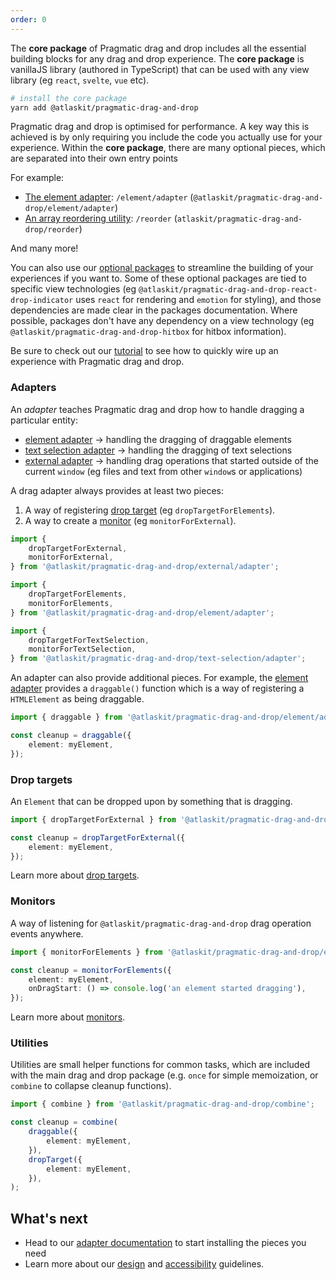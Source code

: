 ```yaml
---
order: 0
---
```



The **core package** of Pragmatic drag and drop includes all the essential building blocks for any
drag and drop experience. The **core package** is vanillaJS library (authored in TypeScript) that
can be used with any view library (eg `react`, `svelte`, `vue` etc).

```bash
# install the core package
yarn add @atlaskit/pragmatic-drag-and-drop
```

Pragmatic drag and drop is optimised for performance. A key way this is achieved is by only
requiring you include the code you actually use for your experience. Within the **core package**,
there are many optional pieces, which are separated into their own entry points

For example:

- [The element adapter](./adapters/element): `/element/adapter`
  (`@atlaskit/pragmatic-drag-and-drop/element/adapter`)
- [An array reordering utility](./utilities): `/reorder`
  (`atlaskit/pragmatic-drag-and-drop/reorder`)

And many more!

You can also use our [optional packages](./optional-packages) to streamline the building of your
experiences if you want to. Some of these optional packages are tied to specific view technologies
(eg `@atlaskit/pragmatic-drag-and-drop-react-drop-indicator` uses `react` for rendering and
`emotion` for styling), and those dependencies are made clear in the packages documentation. Where
possible, packages don't have any dependency on a view technology (eg
`@atlaskit/pragmatic-drag-and-drop-hitbox` for hitbox information).

<SectionMessage appearance="success">

Be sure to check out our [tutorial](./tutorial) to see how to quickly wire up an experience with
Pragmatic drag and drop.

</SectionMessage>

### Adapters

An _adapter_ teaches Pragmatic drag and drop how to handle dragging a particular entity:

- [element adapter](./adapters/element) → handling the dragging of draggable elements
- [text selection adapter](./adapters/text-selection) → handling the dragging of text selections
- [external adapter](./adapters/external) → handling drag operations that started outside of the
  current `window` (eg files and text from other `window`s or applications)

A drag adapter always provides at least two pieces:

1. A way of registering [drop target](./drop-targets) (eg `dropTargetForElements`).
2. A way to create a [monitor](./monitor) (eg `monitorForExternal`).

```ts
import {
	dropTargetForExternal,
	monitorForExternal,
} from '@atlaskit/pragmatic-drag-and-drop/external/adapter';

import {
	dropTargetForElements,
	monitorForElements,
} from '@atlaskit/pragmatic-drag-and-drop/element/adapter';

import {
	dropTargetForTextSelection,
	monitorForTextSelection,
} from '@atlaskit/pragmatic-drag-and-drop/text-selection/adapter';
```

An adapter can also provide additional pieces. For example, the
[element adapter](./adapters/element) provides a `draggable()` function which is a way of
registering a `HTMLElement` as being draggable.

```ts
import { draggable } from '@atlaskit/pragmatic-drag-and-drop/element/adapter';

const cleanup = draggable({
	element: myElement,
});
```

### Drop targets

An `Element` that can be dropped upon by something that is dragging.

```ts
import { dropTargetForExternal } from '@atlaskit/pragmatic-drag-and-drop/external/adapter';

const cleanup = dropTargetForExternal({
	element: myElement,
});
```

Learn more about [drop targets](./drop-targets).

### Monitors

A way of listening for `@atlaskit/pragmatic-drag-and-drop` drag operation events anywhere.

```ts
import { monitorForElements } from '@atlaskit/pragmatic-drag-and-drop/element/adapter';

const cleanup = monitorForElements({
	element: myElement,
	onDragStart: () => console.log('an element started dragging'),
});
```

Learn more about [monitors](./monitors).

### Utilities

Utilities are small helper functions for common tasks, which are included with the main drag and
drop package (e.g. `once` for simple memoization, or `combine` to collapse cleanup functions).

```ts
import { combine } from '@atlaskit/pragmatic-drag-and-drop/combine';

const cleanup = combine(
	draggable({
		element: myElement,
	}),
	dropTarget({
		element: myElement,
	}),
);
```

## What's next

- Head to our [adapter documentation](./adapters) to start installing the pieces you need
- Learn more about our [design](./design-guidelines) and [accessibility](./accessibility-guidelines)
  guidelines.
